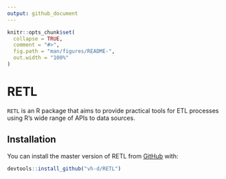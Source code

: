 ```yaml
---
output: github_document
---
```


<!-- README.md is generated from README.Rmd. Please edit that file -->

```r
knitr::opts_chunk$set(
  collapse = TRUE,
  comment = "#>",
  fig.path = "man/figures/README-",
  out.width = "100%"
)
```

# RETL

`RETL` is an R package that aims to provide practical tools for ETL processes using R's wide range of APIs to data sources.


## Installation

You can install the master version of RETL from [GitHub](https://github.com/vh-d/RETL) with:

``` r
devtools::install_github("vh-d/RETL")
```
